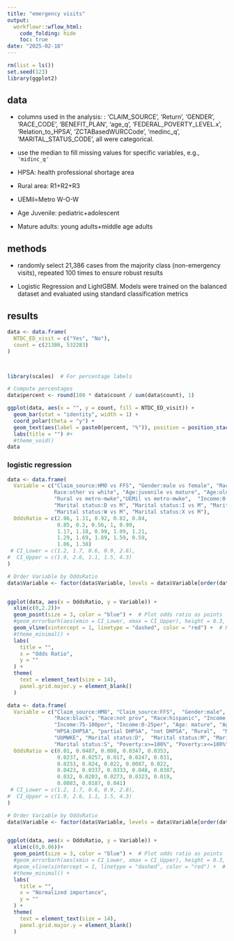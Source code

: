 ```yaml
---
title: "emergency visits"
output: 
  workflowr::wflow_html:
    code_folding: hide
    toc: true
date: "2025-02-18"
---
```


```r
rm(list = ls())
set.seed(123)
library(ggplot2)
```


## data 


*  columns used in the analysis:  :  'CLAIM_SOURCE', 'Return', 'GENDER', 'RACE_CODE', 
    'BENEFIT_PLAN', 'age_q', 'FEDERAL_POVERTY_LEVEL.x', 'Relation_to_HPSA', 
    'ZCTABasedWURCCode', 'medinc_q', 'MARITAL_STATUS_CODE', all were categorical.


* use the median to fill missing values for specific variables, e.g., `'midinc_q'` 

* HPSA: health professional shortage area 

* Rural area: R1+R2+R3

* UEMil=Metro W-O-W 

* Age Juvenile: pediatric+adolescent 

* Mature adults: young adults+middle age adults  


## methods 


* randomly select 21,386 cases from the majority class (non-emergency  visits), repeated 100 times to ensure robust results

* Logistic Regression and LightGBM. Models were trained on the balanced dataset and evaluated using standard classification metrics


## results 


```r
data <- data.frame(
  NTDC_ED_visit = c("Yes", "No"),
  count = c(21386, 532283)
)



library(scales)  # For percentage labels

# Compute percentages
data$percent <- round(100 * data$count / sum(data$count), 1)

ggplot(data, aes(x = "", y = count, fill = NTDC_ED_visit)) +
  geom_bar(stat = "identity", width = 1) +
  coord_polar(theta = "y") +
  geom_text(aes(label = paste0(percent, "%")), position = position_stack(vjust = 0.5)) +
  labs(title = "") #+
  #theme_void()
data
```





### logistic regression 


```r
data <- data.frame(
  Variable = c("Claim_source:HMO vs FFS", "Gender:male vs female", "Race:black vs white", "Race:hispanic vs white", "Race:not prov vs white", "
               Race:other vs white", "Age:juvenile vs mature", "Age:older vs mature", "HPSA:DHPSA vs not DHPSA", "partial DHPSA vs not DHPSA", 
               "Rural vs metro-mwke","UEMil vs metro-mwke",  "Income:0-25per vs 75-100per", "Income:25-50per vs 75-100per", "Income:50-75per vs 75-100per", 
               "Marital status:D vs M", "Marital status:I vs M", "Marital status:R vs M", "Marital status:S vs M", "Marital status:U vs M", 
               "Marital status:W vs M", "Marital status:X vs M"),
  OddsRatio = c(2.06, 1.11, 0.92, 0.82, 0.84, 
                0.85, 0.2, 0.56, 1, 0.99, 
                1.17, 1.18, 0.99, 1.09, 1.21, 
                1.29, 1.69, 1.89, 1.59, 0.59, 
                1.06, 1.38)
 # CI_Lower = c(1.2, 1.7, 0.6, 0.9, 2.8),
#  CI_Upper = c(1.9, 2.6, 1.1, 1.5, 4.3)
)

# Order Variable by OddsRatio
data$Variable <- factor(data$Variable, levels = data$Variable[order(data$OddsRatio)])


ggplot(data, aes(x = OddsRatio, y = Variable)) +
  xlim(c(0,2.2))+
  geom_point(size = 3, color = "blue") +  # Plot odds ratio as points
  #geom_errorbarh(aes(xmin = CI_Lower, xmax = CI_Upper), height = 0.3, color = "black") +  # Add confidence intervals
  geom_vline(xintercept = 1, linetype = "dashed", color = "red") +  # Reference line at OR=1
  #theme_minimal() +
  labs(
    title = "",
    x = "Odds Ratio",
    y = ""
  ) +
  theme(
    text = element_text(size = 14),
    panel.grid.major.y = element_blank()
  )

```



```r
data <- data.frame(
  Variable = c("Claim_source:HMO", "Claim_source:FFS",  "Gender:male", "Gender:female", "Race:white", 
               "Race:black", "Race:not prov", "Race:hispanic", "Income:25-50per", "Income:50-75per", 
               "Income:75-100per", "Income:0-25per", "Age: mature", "Age:older","Age:juvenile", 
               "HPSA:DHPSA", "partial DHPSA", "not DHPSA", "Rural",  "Metro-MWKE", 
               "UbMWKE", "Marital status:D",  "Marital status:M", "Marital status:I", "Marital status:R", 
               "Marital status:S", "Poverty:x>=100%", "Poverty:x<=100%"),
  OddsRatio = c(0.01, 0.0487, 0.008, 0.0347, 0.0353,
                0.0237, 0.0257, 0.017, 0.0247, 0.031, 
                0.0253, 0.024, 0.022, 0.0087, 0.022, 
                0.0423, 0.0337, 0.0333, 0.048, 0.0387, 
                0.032, 0.0203, 0.0273, 0.0323, 0.019, 
                0.0083, 0.0187, 0.041)
 # CI_Lower = c(1.2, 1.7, 0.6, 0.9, 2.8),
#  CI_Upper = c(1.9, 2.6, 1.1, 1.5, 4.3)
)

# Order Variable by OddsRatio
data$Variable <- factor(data$Variable, levels = data$Variable[order(data$OddsRatio)])


ggplot(data, aes(x = OddsRatio, y = Variable)) +
  xlim(c(0,0.06))+
  geom_point(size = 3, color = "blue") +  # Plot odds ratio as points
  #geom_errorbarh(aes(xmin = CI_Lower, xmax = CI_Upper), height = 0.3, color = "black") +  # Add confidence intervals
  #geom_vline(xintercept = 1, linetype = "dashed", color = "red") +  # Reference line at OR=1
  #theme_minimal() +
  labs(
    title = "",
    x = "Normalized importance",
    y = ""
  ) +
  theme(
    text = element_text(size = 14),
    panel.grid.major.y = element_blank()
  )

```